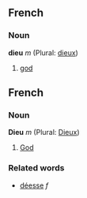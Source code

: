 ==French==
===Noun===
'''dieu''' ''m'' (Plural: [[dieux]])

# [[god]]


==French==
===Noun===
'''Dieu''' ''m'' (Plural: [[Dieux]])

# [[God]]

===Related words===
*[[déesse]] ''f''